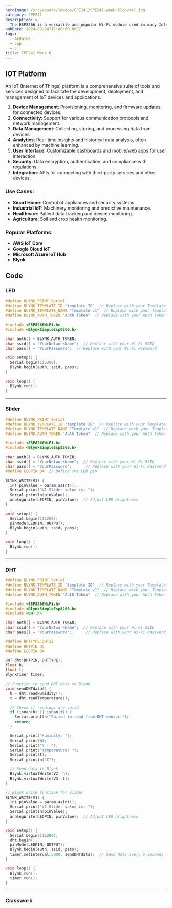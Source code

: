 ```yaml
---
heroImage: /src/assets/images/CPE241/CPE241-week-5[cover].jpg
category: CPE241
description: >-
  The ESP8266 is a versatile and popular Wi-Fi module used in many Internet of Things (IoT) applications. It allows microcontrollers to connect to Wi-Fi networks and perform network-based tasks.
pubDate: 2024-09-24T17:00:00.000Z
tags:
  - Arduino
  - cpp
  - C
title: CPE241 Week 6
---
```


## IOT Platform

An IoT (Internet of Things) platform is a comprehensive suite of tools and services designed to facilitate the development, deployment, and management of IoT devices and applications.

1.  **Device Management**: Provisioning, monitoring, and firmware updates for connected devices.
2.  **Connectivity**: Support for various communication protocols and network management.
3.  **Data Management**: Collecting, storing, and processing data from devices.
4.  **Analytics**: Real-time insights and historical data analysis, often enhanced by machine learning.
5.  **User Interface**: Customizable dashboards and mobile/web apps for user interaction.
6.  **Security**: Data encryption, authentication, and compliance with regulations.
7.  **Integration**: APIs for connecting with third-party services and other devices.

### Use Cases:

-   **Smart Home**: Control of appliances and security systems.
-   **Industrial IoT**: Machinery monitoring and predictive maintenance.
-   **Healthcare**: Patient data tracking and device monitoring.
-   **Agriculture**: Soil and crop health monitoring.

### Popular Platforms:

-   **AWS IoT Core**
-   **Google Cloud IoT**
-   **Microsoft Azure IoT Hub**
-   **Blynk**

## Code

### LED

```c
#define BLYNK_PRINT Serial
#define BLYNK_TEMPLATE_ID "template ID"  // Replace with your Template ID
#define BLYNK_TEMPLATE_NAME "Template v1"  // Replace with your Template Name
#define BLYNK_AUTH_TOKEN "Auth Token"  // Replace with your Auth Token

#include <ESP8266WiFi.h>
#include <BlynkSimpleEsp8266.h>

char auth[] = BLYNK_AUTH_TOKEN;
char ssid[] = "YourNetworkName";  // Replace with your Wi-Fi SSID
char pass[] = "YourPassword";  // Replace with your Wi-Fi Password

void setup() {
  Serial.begin(115200);
  Blynk.begin(auth, ssid, pass);
}

void loop() {
  Blynk.run();
}
```
---

### Slider
```c
#define BLYNK_PRINT Serial
#define BLYNK_TEMPLATE_ID "template ID"  // Replace with your Template ID
#define BLYNK_TEMPLATE_NAME "Template v1"  // Replace with your Template Name
#define BLYNK_AUTH_TOKEN "Auth Token"  // Replace with your Auth Token

#include <ESP8266WiFi.h>
#include <BlynkSimpleEsp8266.h>

char auth[] = BLYNK_AUTH_TOKEN;
char ssid[] = "YourNetworkName";  // Replace with your Wi-Fi SSID
char pass[] = "YourPassword";      // Replace with your Wi-Fi Password
#define LEDPIN D4  // Define the LED pin

BLYNK_WRITE(V1) {
  int pinValue = param.asInt();
  Serial.print("V1 Slider value is: ");
  Serial.println(pinValue);
  analogWrite(LEDPIN, pinValue);  // Adjust LED brightness
}

void setup() {
  Serial.begin(115200);
  pinMode(LEDPIN, OUTPUT);
  Blynk.begin(auth, ssid, pass);
}

void loop() {
  Blynk.run();
}
```

---

### DHT
```c
#define BLYNK_PRINT Serial
#define BLYNK_TEMPLATE_ID "template ID"  // Replace with your Template ID
#define BLYNK_TEMPLATE_NAME "Template v1"  // Replace with your Template Name
#define BLYNK_AUTH_TOKEN "Auth Token"  // Replace with your Auth Token

#include <ESP8266WiFi.h>
#include <BlynkSimpleEsp8266.h>
#include <DHT.h>

char auth[] = BLYNK_AUTH_TOKEN;
char ssid[] = "YourNetworkName";  // Replace with your Wi-Fi SSID
char pass[] = "YourPassword";      // Replace with your Wi-Fi Password

#define DHTTYPE DHT22
#define DHTPIN D5
#define LEDPIN D4

DHT dht(DHTPIN, DHTTYPE);
float h;
float t;
BlynkTimer timer;

// Function to send DHT data to Blynk
void sendDHTdata() {
  h = dht.readHumidity();
  t = dht.readTemperature();

  // Check if readings are valid
  if (isnan(h) || isnan(t)) {
    Serial.println("Failed to read from DHT sensor!");
    return;
  }

  Serial.print("Humidity: ");
  Serial.print(h);
  Serial.print("% | ");
  Serial.print("Temperature: ");
  Serial.print(t);
  Serial.println("C");

  // Send data to Blynk
  Blynk.virtualWrite(V2, h);
  Blynk.virtualWrite(V3, t);
}

// Blynk write function for slider
BLYNK_WRITE(V1) {
  int pinValue = param.asInt();
  Serial.print("V1 Slider value is: ");
  Serial.println(pinValue);
  analogWrite(LEDPIN, pinValue);  // Adjust LED brightness
}

void setup() {
  Serial.begin(115200);
  dht.begin();
  pinMode(LEDPIN, OUTPUT);
  Blynk.begin(auth, ssid, pass);
  timer.setInterval(5000, sendDHTdata);  // Send data every 5 seconds
}

void loop() {
  Blynk.run();
  timer.run();
}
```

---

### Classwork
```c

```
